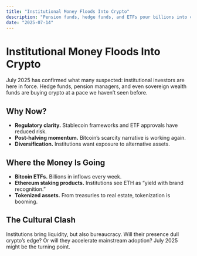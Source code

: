 ```yaml
---
title: "Institutional Money Floods Into Crypto"
description: "Pension funds, hedge funds, and ETFs pour billions into crypto, reshaping the 2025 landscape."
date: "2025-07-14"
---
```


# Institutional Money Floods Into Crypto

July 2025 has confirmed what many suspected: institutional investors are here in force. Hedge funds, pension managers, and even sovereign wealth funds are buying crypto at a pace we haven’t seen before.

## Why Now?

- **Regulatory clarity.** Stablecoin frameworks and ETF approvals have reduced risk.  
- **Post-halving momentum.** Bitcoin’s scarcity narrative is working again.  
- **Diversification.** Institutions want exposure to alternative assets.  

## Where the Money Is Going

- **Bitcoin ETFs.** Billions in inflows every week.  
- **Ethereum staking products.** Institutions see ETH as “yield with brand recognition.”  
- **Tokenized assets.** From treasuries to real estate, tokenization is booming.  

## The Cultural Clash

Institutions bring liquidity, but also bureaucracy. Will their presence dull crypto’s edge? Or will they accelerate mainstream adoption? July 2025 might be the turning point.